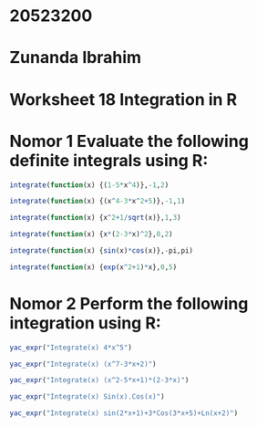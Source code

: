 # 20523200
# Zunanda Ibrahim
# Worksheet 18 Integration in R 

# Nomor 1 Evaluate the following definite integrals using R:
```r
integrate(function(x) {(1-5*x^4)},-1,2)
```
```r
integrate(function(x) {(x^4-3*x^2+5)},-1,1)
```
```r
integrate(function(x) {x^2+1/sqrt(x)},1,3)
```
```r
integrate(function(x) {x*(2-3*x)^2},0,2)
```
```r
integrate(function(x) {sin(x)*cos(x)},-pi,pi)
```
```r
integrate(function(x) {exp(x^2+1)*x},0,5)
```
# Nomor 2 Perform the following integration using R:
```r
yac_expr("Integrate(x) 4*x^5")
```
```r
yac_expr("Integrate(x) (x^7-3*x+2)")
```
```r
yac_expr("Integrate(x) (x^2-5*x+1)*(2-3*x)")
```
```r
yac_expr("Integrate(x) Sin(x).Cos(x)")
```
```r
yac_expr("Integrate(x) sin(2*x+1)+3*Cos(3*x+5)+Ln(x+2)")
```


